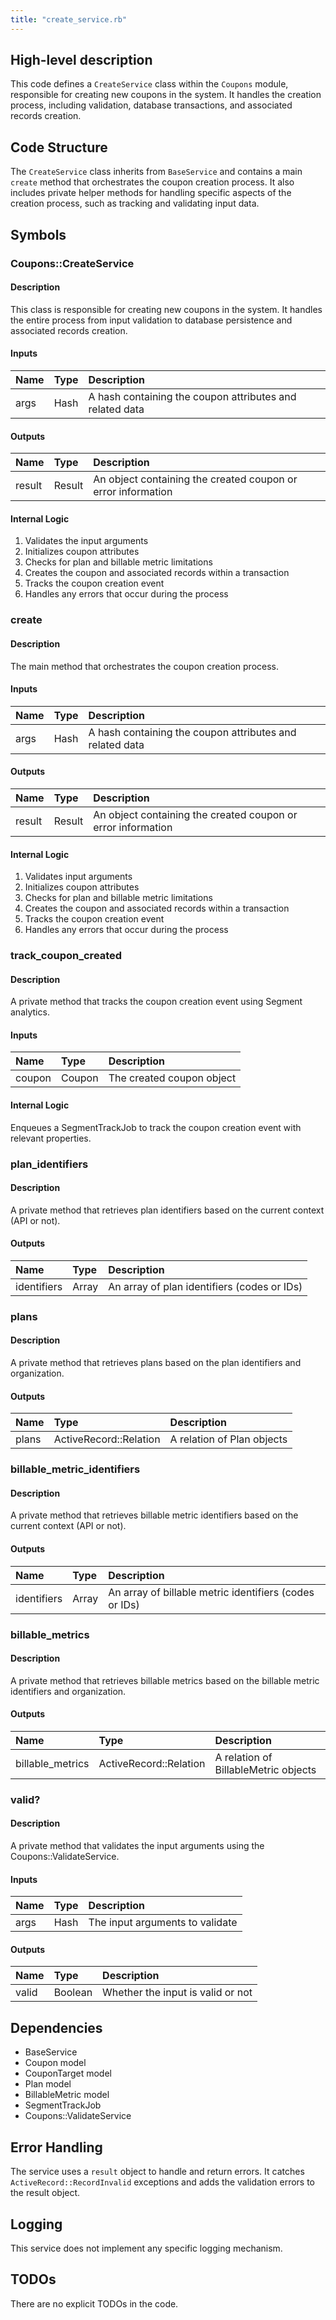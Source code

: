 ```yaml
---
title: "create_service.rb"
---
```


## High-level description
This code defines a `CreateService` class within the `Coupons` module, responsible for creating new coupons in the system. It handles the creation process, including validation, database transactions, and associated records creation.

## Code Structure
The `CreateService` class inherits from `BaseService` and contains a main `create` method that orchestrates the coupon creation process. It also includes private helper methods for handling specific aspects of the creation process, such as tracking and validating input data.

## Symbols

### Coupons::CreateService
#### Description
This class is responsible for creating new coupons in the system. It handles the entire process from input validation to database persistence and associated records creation.

#### Inputs
| Name | Type | Description |
|:-----|:-----|:------------|
| args | Hash | A hash containing the coupon attributes and related data |

#### Outputs
| Name | Type | Description |
|:-----|:-----|:------------|
| result | Result | An object containing the created coupon or error information |

#### Internal Logic
1. Validates the input arguments
2. Initializes coupon attributes
3. Checks for plan and billable metric limitations
4. Creates the coupon and associated records within a transaction
5. Tracks the coupon creation event
6. Handles any errors that occur during the process

### create
#### Description
The main method that orchestrates the coupon creation process.

#### Inputs
| Name | Type | Description |
|:-----|:-----|:------------|
| args | Hash | A hash containing the coupon attributes and related data |

#### Outputs
| Name | Type | Description |
|:-----|:-----|:------------|
| result | Result | An object containing the created coupon or error information |

#### Internal Logic
1. Validates input arguments
2. Initializes coupon attributes
3. Checks for plan and billable metric limitations
4. Creates the coupon and associated records within a transaction
5. Tracks the coupon creation event
6. Handles any errors that occur during the process

### track_coupon_created
#### Description
A private method that tracks the coupon creation event using Segment analytics.

#### Inputs
| Name | Type | Description |
|:-----|:-----|:------------|
| coupon | Coupon | The created coupon object |

#### Internal Logic
Enqueues a SegmentTrackJob to track the coupon creation event with relevant properties.

### plan_identifiers
#### Description
A private method that retrieves plan identifiers based on the current context (API or not).

#### Outputs
| Name | Type | Description |
|:-----|:-----|:------------|
| identifiers | Array | An array of plan identifiers (codes or IDs) |

### plans
#### Description
A private method that retrieves plans based on the plan identifiers and organization.

#### Outputs
| Name | Type | Description |
|:-----|:-----|:------------|
| plans | ActiveRecord::Relation | A relation of Plan objects |

### billable_metric_identifiers
#### Description
A private method that retrieves billable metric identifiers based on the current context (API or not).

#### Outputs
| Name | Type | Description |
|:-----|:-----|:------------|
| identifiers | Array | An array of billable metric identifiers (codes or IDs) |

### billable_metrics
#### Description
A private method that retrieves billable metrics based on the billable metric identifiers and organization.

#### Outputs
| Name | Type | Description |
|:-----|:-----|:------------|
| billable_metrics | ActiveRecord::Relation | A relation of BillableMetric objects |

### valid?
#### Description
A private method that validates the input arguments using the Coupons::ValidateService.

#### Inputs
| Name | Type | Description |
|:-----|:-----|:------------|
| args | Hash | The input arguments to validate |

#### Outputs
| Name | Type | Description |
|:-----|:-----|:------------|
| valid | Boolean | Whether the input is valid or not |

## Dependencies
- BaseService
- Coupon model
- CouponTarget model
- Plan model
- BillableMetric model
- SegmentTrackJob
- Coupons::ValidateService

## Error Handling
The service uses a `result` object to handle and return errors. It catches `ActiveRecord::RecordInvalid` exceptions and adds the validation errors to the result object.

## Logging
This service does not implement any specific logging mechanism.

## TODOs
There are no explicit TODOs in the code.